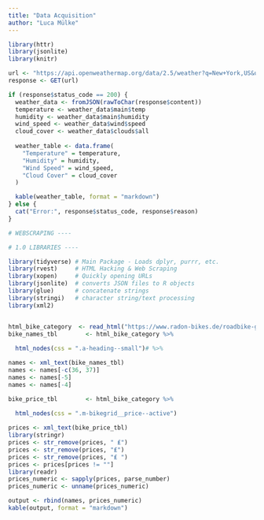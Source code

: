 ```yaml
---
title: "Data Acquisition"
author: "Luca Mülke"
---
```


```r
library(httr)
library(jsonlite)
library(knitr)

url <- "https://api.openweathermap.org/data/2.5/weather?q=New+York,US&units=metric&appid=de7f0078e2f8223f211a60f3ee3a2b94"
response <- GET(url)

if (response$status_code == 200) {
  weather_data <- fromJSON(rawToChar(response$content))
  temperature <- weather_data$main$temp
  humidity <- weather_data$main$humidity
  wind_speed <- weather_data$wind$speed
  cloud_cover <- weather_data$clouds$all
  
  weather_table <- data.frame(
    "Temperature" = temperature,
    "Humidity" = humidity,
    "Wind Speed" = wind_speed,
    "Cloud Cover" = cloud_cover
  )

  kable(weather_table, format = "markdown")
} else {
  cat("Error:", response$status_code, response$reason)
}
```

```r
# WEBSCRAPING ----

# 1.0 LIBRARIES ----

library(tidyverse) # Main Package - Loads dplyr, purrr, etc.
library(rvest)     # HTML Hacking & Web Scraping
library(xopen)     # Quickly opening URLs
library(jsonlite)  # converts JSON files to R objects
library(glue)      # concatenate strings
library(stringi)   # character string/text processing
library(xml2)


html_bike_category  <- read_html("https://www.radon-bikes.de/roadbike-gravel/alu/bikegrid/")
bike_names_tbl        <- html_bike_category %>%
  
  html_nodes(css = ".a-heading--small")# %>%

names <- xml_text(bike_names_tbl)
names <- names[-c(36, 37)]
names <- names[-5]
names <- names[-4]

bike_price_tbl        <- html_bike_category %>%
  
  html_nodes(css = ".m-bikegrid__price--active")

prices <- xml_text(bike_price_tbl)
library(stringr)
prices <- str_remove(prices, " ₤")
prices <- str_remove(prices, "₤")
prices <- str_remove(prices, "₤ ")
prices <- prices[prices != ""]
library(readr)
prices_numeric <- sapply(prices, parse_number)
prices_numeric <- unname(prices_numeric)

output <- rbind(names, prices_numeric)
kable(output, format = "markdown")
```